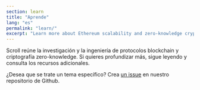 ```yaml
---
section: learn
title: "Aprende"
lang: "es"
permalink: "learn/"
excerpt: "Learn more about Ethereum scalability and zero-knowledge cryptography."
---
```



Scroll reúne la investigación y la ingeniería de protocolos blockchain y criptografía zero-knowledge. Si quieres profundizar más, sigue leyendo y consulta los recursos adicionales.

¿Desea que se trate un tema específico? Crea [un issue](https://github.com/scroll-tech/scroll-documentation/issues/new?assignees=&labels=new+content%2Ctriage&projects=&template=new_content.yml&title=%5BNew+Content%5D%3A+%3Cyour-title-here%3E) en nuestro repositorio de Github.

<div class="navs" class="flex flex-col flex-wrap items-center md:flex-row md:gap-8 md:items-start">
  <NavCard
    icon={TechnologySvg}
    name="Ethereum y Protocolos"
    content="Comprende el ecosistema de Ethereum y cómo encaja Scroll en él."
    link="/es/learn/the-scalability-problem"
  />
  <NavCard
    icon={LearnSvg}
    name="Zero-Knowledge"
    content="Conozca la criptografía zero-knowledge y sus aplicaciones."
    link="/es/learn/zero-knowledge/introduction-to-zero-knowledge"
  />
</div>
